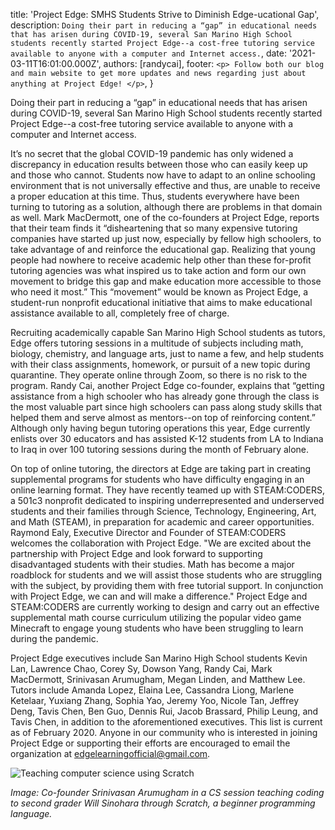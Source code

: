 
  title: 'Project Edge: SMHS Students Strive to Diminish Edge-ucational Gap',
  description: `Doing their part in reducing a “gap” in educational needs that has arisen during COVID-19, several San Marino High School students recently started Project Edge--a cost-free tutoring service available to anyone with a computer and Internet access.`,
  date: '2021-03-11T16:01:00.000Z',
  authors: [randycai],
  footer: `
    <p>
      Follow both our blog and main website to get more updates and news regarding just about anything at Project Edge!
    </p>
  `,
}

Doing their part in reducing a “gap” in educational needs that has arisen during COVID-19, several San Marino High School students recently started Project Edge--a cost-free tutoring service available to anyone with a computer and Internet access. 

<!--more-->

It’s no secret that the global COVID-19 pandemic has only widened a discrepancy in education results between those who can easily keep up and those who cannot. Students now have to adapt to an online schooling environment that is not universally effective and thus, are unable to receive a proper education at this time. Thus, students everywhere have been turning to tutoring as a solution, although there are problems in that domain as well. Mark MacDermott, one of the co-founders at Project Edge, reports that their team finds it “disheartening that so many expensive tutoring companies have started up just now, especially by fellow high schoolers, to take advantage of and reinforce the educational gap. Realizing that young people had nowhere to receive academic help other than these for-profit tutoring agencies was what inspired us to take action and form our own movement to bridge this gap and make education more accessible to those who need it most.” This “movement” would be known as Project Edge, a student-run nonprofit educational initiative that aims to make educational assistance available to all, completely free of charge.

Recruiting academically capable San Marino High School students as tutors, Edge offers tutoring sessions in a multitude of subjects including math, biology, chemistry, and language arts, just to name a few, and help students with their class assignments, homework, or pursuit of a new topic during quarantine. They operate online through Zoom, so there is no risk to the program. Randy Cai, another Project Edge co-founder, explains that “getting assistance from a high schooler who has already gone through the class is the most valuable part since high schoolers can pass along study skills that helped them and serve almost as mentors--on top of reinforcing content.” Although only having begun tutoring operations this year, Edge currently enlists over 30 educators and has assisted K-12 students from LA to Indiana to Iraq in over 100 tutoring sessions during the month of February alone. 

On top of online tutoring, the directors at Edge are taking part in creating supplemental programs for students who have difficulty engaging in an online learning format. They have recently teamed up with STEAM:CODERS, a 501c3 nonprofit dedicated to inspiring underrepresented and underserved students and their families through Science, Technology, Engineering, Art, and Math (STEAM), in preparation for academic and career opportunities. Raymond Ealy, Executive Director and Founder of STEAM:CODERS welcomes the collaboration with Project Edge. "We are excited about the partnership with Project Edge and look forward to supporting disadvantaged students with their studies. Math has become a major roadblock for students and we will assist those students who are struggling with the subject, by providing them with free tutorial support. In conjunction with Project Edge, we can and will make a difference." Project Edge and STEAM:CODERS are currently working to design and carry out an effective supplemental math course curriculum utilizing the popular video game Minecraft to engage young students who have been struggling to learn during the pandemic.

Project Edge executives include San Marino High School students Kevin Lan, Lawrence Chao, Corey Sy, Dowson Yang, Randy Cai, Mark MacDermott, Srinivasan Arumugham, Megan Linden, and Matthew Lee. Tutors include Amanda Lopez, Elaina Lee, Cassandra Liong, Marlene Ketelaar, Yuxiang Zhang, Sophia Yao, Jeremy Yoo, Nicole Tan, Jeffrey Deng, Tavis Chen, Ben Guo, Dennis Rui, Jacob Brassard, Philip Leung, and Tavis Chen, in addition to the aforementioned executives. This list is current as of February 2020. Anyone in our community who is interested in joining Project Edge or supporting their efforts are encouraged to email the organization at edgelearningofficial@gmail.com.


<img src={teaching} alt="Teaching computer science using Scratch" />

*Image: Co-founder Srinivasan Arumugham in a CS session teaching coding to second grader Will Sinohara through Scratch, a beginner programming language.*

